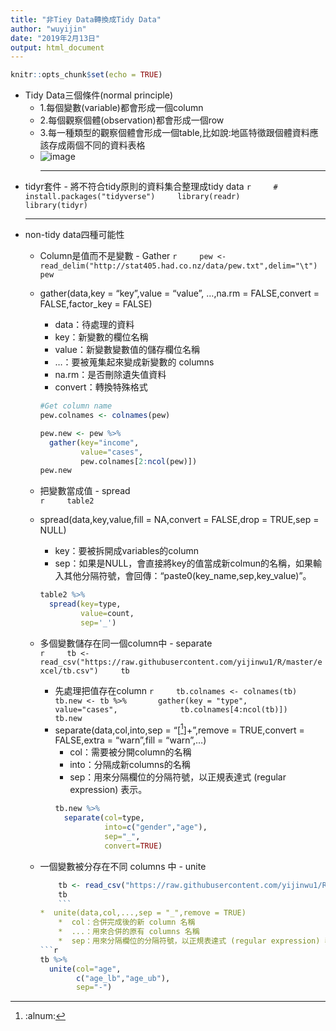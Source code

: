---
title: "非Tiey Data轉換成Tidy Data"
author: "wuyijin"
date: "2019年2月13日"
output: html_document
---

```{r setup, include=FALSE}
knitr::opts_chunk$set(echo = TRUE)
```

*   Tidy Data三個條件(normal principle)
    *   1.每個變數(variable)都會形成一個column
    *   2.每個觀察個體(observation)都會形成一個row
    *   3.每一種類型的觀察個體會形成一個table,比如說:地區特徵跟個體資料應該存成兩個不同的資料表格
    *   ![image](https://yijinwu1.github.io/R/images/td1.png)    
<hr/>
*   tidyr套件 - 將不符合tidy原則的資料集合整理成tidy data
    ```{r warning=FALSE}
    # install.packages("tidyverse")
    library(readr) 
    library(tidyr)
    ```
<hr/>
*   non-tidy data四種可能性
    *   Column是值而不是變數 - Gather
        ```{r warning=FALSE}
        pew <- read_delim("http://stat405.had.co.nz/data/pew.txt",delim="\t")
        pew
        ```
    *   gather(data,key = "key",value = "value", ...,na.rm = FALSE,convert = FALSE,factor_key = FALSE)
        *  data：待處理的資料
        *  key：新變數的欄位名稱
        *  value：新變數變數值的儲存欄位名稱
        *  ...：要被蒐集起來變成新變數的 columns
        *  na.rm：是否刪除遺失值資料
        *  convert：轉換特殊格式
        ```{r warning=FALSE} 
        #Get column name
        pew.colnames <- colnames(pew)
        
        pew.new <- pew %>%
          gather(key="income",
                 value="cases",
                 pew.colnames[2:ncol(pew)])
        pew.new         
        ```
    *   把變數當成值 - spread    
        ```{r warning=FALSE} 
        table2
        ```   
    *   spread(data,key,value,fill = NA,convert = FALSE,drop = TRUE,sep = NULL)        
        *  key：要被拆開成variables的column
        *  sep：如果是NULL，會直接將key的值當成新colmun的名稱，如果輸入其他分隔符號，會回傳：“paste0(key_name,sep,key_value)”。          
        
        ```{r warning=FALSE} 
        table2 %>% 
          spread(key=type,
                 value=count,
                 sep='_')
        ```  
    *   多個變數儲存在同一個column中 - separate        
        ```{r warning=FALSE} 
        
        tb <- read_csv("https://raw.githubusercontent.com/yijinwu1/R/master/excel/tb.csv")
        tb
        ``` 
        *  先處理把值存在column
            ```{r warning=FALSE} 
            tb.colnames <- colnames(tb)
            tb.new <- tb %>%
              gather(key = "type",
                     value="cases",
                     tb.colnames[4:ncol(tb)])
            tb.new
            ```  
        *  separate(data,col,into,sep = "[^[:alnum:]]+",remove = TRUE,convert = FALSE,extra = "warn",fill = "warn",...)    
            *  col：需要被分開column的名稱
            *  into：分隔成新columns的名稱
            *  sep：用來分隔欄位的分隔符號，以正規表達式 (regular expression) 表示。        
            ```{r warning=FALSE} 
            tb.new %>%
              separate(col=type,
                       into=c("gender","age"),
                       sep="_",
                       convert=TRUE)
            ```   
    *   一個變數被分存在不同 columns 中 - unite
        ```{r warning=FALSE} 
        tb <- read_csv("https://raw.githubusercontent.com/yijinwu1/R/master/excel/tb_new.csv")
        tb
        ```
        *  unite(data,col,...,sep = "_",remove = TRUE)
            *  col：合併完成後的新 column 名稱 
            *  ...：用來合併的原有 columns 名稱 
            *  sep：用來分隔欄位的分隔符號，以正規表達式 (regular expression) 表示        
        ```{r warning=FALSE} 
        tb %>%
          unite(col="age",
                c("age_lb","age_ub"),
                sep="-")        
        ```        